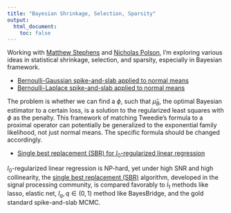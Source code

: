 ```yaml
---
title: "Bayesian Shrinkage, Selection, Sparsity"
output:
  html_document:
    toc: false
---
```


Working with [Matthew Stephens] and [Nicholas Polson], I'm exploring various ideas in statistical shrinkage, selection, and sparsity, especially in Bayesian framework.

*  [Bernoulli-Gaussian spike-and-slab applied to normal means](bernoulli-gaussian.html)
*  [Bernoulli-Laplace spike-and-slab applied to normal means](bernoulli-laplace.html)

The problem is whether we can find a $\phi$, such that $\hat\mu_B$, the optimal Bayesian estimator to a certain loss, is a solution to the regularized least squares with $\phi$ as the penalty.  This framework of matching Tweedie's formula to a proximal operator can potentially be generalized to the exponential family likelihood, not just normal means.  The specific formula should be changed accordingly.

* [Single best replacement (SBR) for $l_0$-regularized linear regression](SBR_comparison.html)

$l_0$-regularized linear regression is NP-hard, yet under high SNR and high collinearity, the [single best replacement (SBR)](http://ieeexplore.ieee.org/document/5930380/) algorithm, developed in the signal processing community, is compared favorably to $l_1$ methods like lasso, elastic net, $l_q, q\in(0, 1)$ method like BayesBridge, and the gold standard spike-and-slab MCMC.

[Matthew Stephens]: http://stephenslab.uchicago.edu/
[Nicholas Polson]: http://faculty.chicagobooth.edu/nicholas.polson/
